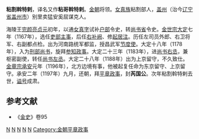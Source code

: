 '''粘割斡特剌'''{{BD|1130年||1198年||}}，译名又作'''粘哥斡特剌'''。[[金朝|金朝]]将领。[[女真族|女真族]]粘割部人，[[盖州|盖州]]（治今[[辽宁省|辽宁省]][[盖州市|盖州市]]）别里卖猛安奚屈谋克人。

海陵王[[完颜亮|完颜亮]][[贞元_(金朝)|贞元]]初年，以通[[女真字|女真字]]试补[[户部|户部]]令史，转[[尚书省|尚书省]]令史。[[金世宗|金世宗]][[大定_(金朝)|大定]]七年（1167年），选任[[吏部主事|吏部主事]]，后任[[右补阙|右补阙]]、修[[起居注|起居注]]。历任左司员外郎、右卫将军、右副都点检。出为河南路统军都监，授昌武军[[节度使|节度使]]。大定十八年（1178年），入为[[刑部尚书|刑部尚书]]，旋拜[[参知政事|参知政事]]。大定二十三年（1183年），进[[尚书右丞|尚书右丞]]，兼枢密副使，转任[[尚书左丞|尚书左丞]]。大定二十八年（1188年）出为上京留守，不久致仕。[[金章宗|金章宗]][[承安_(金朝)|承安]]元年（1196年），北方边境有事，他被起复任命为东京留守、上京留守。承安二年（1197年）九月，还朝，拜[[平章政事|平章政事]]，封'''芮国公'''。次年粘割斡特剌去世，[[谥号|谥号]]成肃。
== 参考文献 ==
*《[[金史|金史]]》卷95
[[Category:金朝尚书右丞|N]]
[[Category:金朝尚书左丞|N]]
[[Category:金朝国公|N]]
[[Category:谥成肃|N]]
[[Category:盖州人|N]]
[[Category:金朝平章政事|Category:金朝平章政事]]